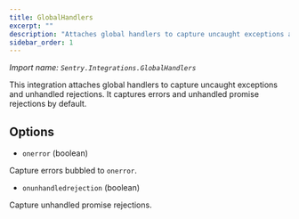 ```yaml
---
title: GlobalHandlers
excerpt: ""
description: "Attaches global handlers to capture uncaught exceptions and unhandled rejections. (default)"
sidebar_order: 1
---
```


_Import name: `Sentry.Integrations.GlobalHandlers`_

This integration attaches global handlers to capture uncaught exceptions and unhandled rejections. It captures errors and unhandled promise rejections by default.

## Options

- `onerror` (boolean)

Capture errors bubbled to `onerror`.

- `onunhandledrejection` (boolean)

Capture unhandled promise rejections.
